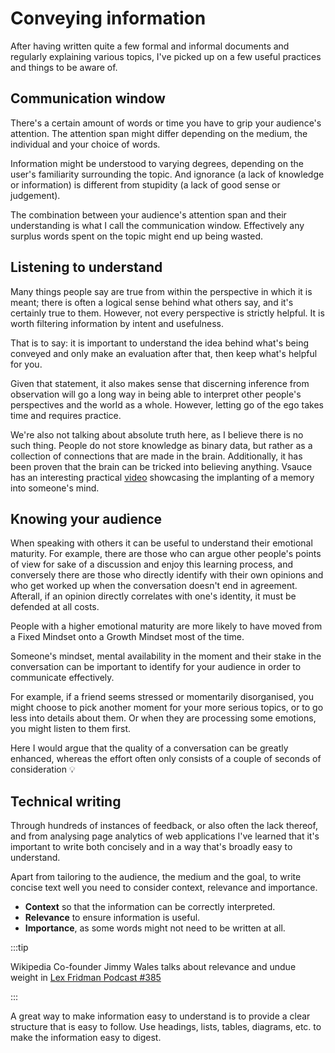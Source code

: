 # Conveying information

After having written quite a few formal and informal documents and regularly explaining various
topics, I've picked up on a few useful practices and things to be aware of.

## Communication window

There's a certain amount of words or time you have to grip your audience's attention. The attention
span might differ depending on the medium, the individual and your choice of words.

Information might be understood to varying degrees, depending on the user's familiarity surrounding
the topic. And ignorance (a lack of knowledge or information) is different from stupidity (a lack of
good sense or judgement).

The combination between your audience's attention span and their understanding is what I call the
communication window. Effectively any surplus words spent on the topic might end up being wasted.

## Listening to understand

Many things people say are true from within the perspective in which it is meant; there is often a
logical sense behind what others say, and it's certainly true to them. However, not every
perspective is strictly helpful. It is worth filtering information by intent and usefulness.

That is to say: it is important to understand the idea behind what's being conveyed and only make an
evaluation after that, then keep what's helpful for you.

Given that statement, it also makes sense that discerning inference from observation will go a long
way in being able to interpret other people's perspectives and the world as a whole. However,
letting go of the ego takes time and requires practice.

We're also not talking about absolute truth here, as I believe there is no such thing. People do not
store knowledge as binary data, but rather as a collection of connections that are made in the
brain. Additionally, it has been proven that the brain can be tricked into believing anything.
Vsauce has an interesting practical [video](https://youtu.be/b2ng8HuPLTk?si=-1zFOJBvHFlfoLmW)
showcasing the implanting of a memory into someone's mind.

## Knowing your audience

When speaking with others it can be useful to understand their emotional maturity. For example,
there are those who can argue other people's points of view for sake of a discussion and enjoy this
learning process, and conversely there are those who directly identify with their own opinions and
who get worked up when the conversation doesn't end in agreement. Afterall, if an opinion directly
correlates with one's identity, it must be defended at all costs.

People with a higher emotional maturity are more likely to have moved from a Fixed Mindset onto a
Growth Mindset most of the time.

Someone's mindset, mental availability in the moment and their stake in the conversation can be
important to identify for your audience in order to communicate effectively.

For example, if a friend seems stressed or momentarily disorganised, you might choose to pick
another moment for your more serious topics, or to go less into details about them. Or when they are
processing some emotions, you might listen to them first.

Here I would argue that the quality of a conversation can be greatly enhanced, whereas the effort
often only consists of a couple of seconds of consideration 💡

## Technical writing

Through hundreds of instances of feedback, or also often the lack thereof, and from analysing page
analytics of web applications I've learned that it's important to write both concisely and in a way
that's broadly easy to understand.

Apart from tailoring to the audience, the medium and the goal, to write concise text well you need
to consider context, relevance and importance.

- **Context** so that the information can be correctly interpreted.
- **Relevance** to ensure information is useful.
- **Importance**, as some words might not need to be written at all.

:::tip

Wikipedia Co-founder Jimmy Wales talks about relevance and undue weight in
[Lex Fridman Podcast #385](https://youtu.be/diJp4zoQPqo?t=1471)

:::

A great way to make information easy to understand is to provide a clear structure that is easy to
follow. Use headings, lists, tables, diagrams, etc. to make the information easy to digest.
